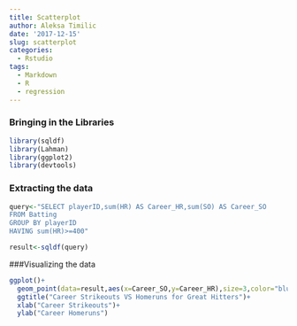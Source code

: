 ```yaml
---
title: Scatterplot
author: Aleksa Timilic
date: '2017-12-15'
slug: scatterplot
categories:
  - Rstudio
tags:
  - Markdown
  - R
  - regression
---
```


### Bringing in the Libraries
```r
library(sqldf)
library(Lahman)
library(ggplot2)
library(devtools)
```

### Extracting the data
```r
query<-"SELECT playerID,sum(HR) AS Career_HR,sum(SO) AS Career_SO
FROM Batting
GROUP BY playerID
HAVING sum(HR)>=400"

result<-sqldf(query)
```


###Visualizing the data
```r
ggplot()+
  geom_point(data=result,aes(x=Career_SO,y=Career_HR),size=3,color="blue")+
  ggtitle("Career Strikeouts VS Homeruns for Great Hitters")+
  xlab("Career Strikeouts")+
  ylab("Career Homeruns")
```

